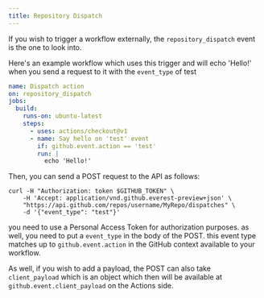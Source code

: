 ```yaml
---
title: Repository Dispatch
---
```


If you wish to trigger a workflow externally, the `repository_dispatch` event is the one to look into.

Here's an example workflow which uses this trigger and will echo 'Hello!' when you send a request to it with the `event_type` of test

```yaml title=workflow.yml
name: Dispatch action
on: repository_dispatch
jobs:
  build:
    runs-on: ubuntu-latest
    steps:
      - uses: actions/checkout@v1
      - name: Say hello on 'test' event
        if: github.event.action == 'test'
        run: |
          echo 'Hello!'
```

Then, you can send a POST request to the API as follows:

```shell title=exec.sh
curl -H "Authorization: token $GITHUB_TOKEN" \
    -H 'Accept: application/vnd.github.everest-preview+json' \
    "https://api.github.com/repos/username/MyRepo/dispatches" \
    -d '{"event_type": "test"}'
```

you need to use a Personal Access Token for authorization purposes. as well, you need to put a `event_type` in the body of the POST. this event type matches up to `github.event.action` in the GitHub context available to your workflow.

As well, if you wish to add a payload, the POST can also take `client_payload` which is an object which then will be available at `github.event.client_payload` on the Actions side.
